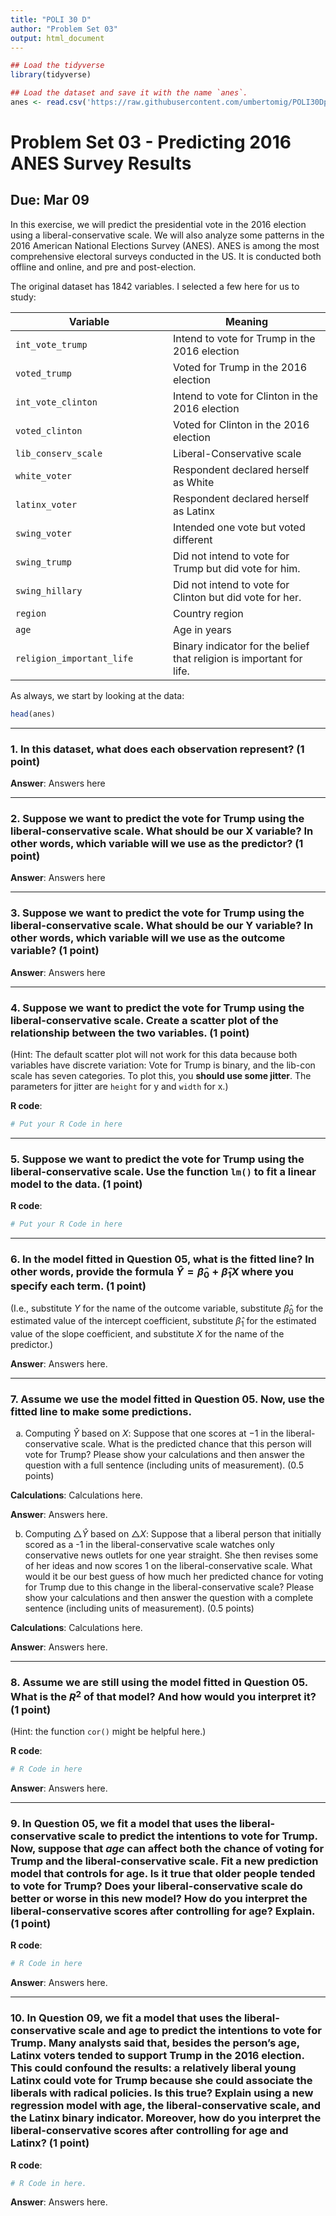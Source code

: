 ```yaml
---
title: "POLI 30 D"
author: "Problem Set 03"
output: html_document
---
```


```r
## Load the tidyverse
library(tidyverse)

## Load the dataset and save it with the name `anes`.
anes <- read.csv('https://raw.githubusercontent.com/umbertomig/POLI30Dpublic/main/data/anes2016.csv')
```

# Problem Set 03 - Predicting 2016 ANES Survey Results

## Due: Mar 09

In this exercise, we will predict the presidential vote in the 2016 election using a liberal-conservative scale. We will also analyze some patterns in the 2016 American National Elections Survey (ANES). ANES is among the most comprehensive electoral surveys conducted in the US. It is conducted both offline and online, and pre and post-election.

The original dataset has 1842 variables. I selected a few here for us to study:


| **Variable** | **Meaning** |
|---|---|
| `int_vote_trump` | Intend to vote for Trump in the 2016 election |
| `voted_trump` | Voted for Trump in the 2016 election |
| `int_vote_clinton` | Intend to vote for Clinton in the 2016 election |
| `voted_clinton` | Voted for Clinton in the 2016 election |
| `lib_conserv_scale` | Liberal-Conservative scale |
| `white_voter` | Respondent declared herself as White |
| `latinx_voter` | Respondent declared herself as Latinx |
| `swing_voter` | Intended one vote but voted different |
| `swing_trump` | Did not intend to vote for Trump but did vote for him. |
| `swing_hillary` | Did not intend to vote for Clinton but did vote for her. |
| `region` | Country region |
| `age` | Age in years |
| `religion_important_life` | Binary indicator for the belief that religion is important for life. |

\vspace{.5cm}

As always, we start by looking at the data:

```r
head(anes)
```

---

### 1. In this dataset, what does each observation represent? (1 point)

\newline

**Answer**: Answers here

\newline

---

### 2. Suppose we want to predict the vote for Trump using the liberal-conservative scale. What should be our X variable? In other words, which variable will we use as the predictor? (1 point)

\newline

**Answer**: Answers here

\newline

---

### 3. Suppose we want to predict the vote for Trump using the liberal-conservative scale. What should be our Y variable? In other words, which variable will we use as the outcome variable? (1 point)

\newline

**Answer**: Answers here

\newline

---

### 4. Suppose we want to predict the vote for Trump using the liberal-conservative scale. Create a scatter plot of the relationship between the two variables. (1 point) 
(Hint: The default scatter plot will not work for this data because both variables have discrete variation: Vote for Trump is binary, and the lib-con scale has seven categories. To plot this, you **should use some jitter**. The parameters for jitter are `height` for y and `width` for x.)

\newline

**R code**:

```r
# Put your R Code in here
```

\newline

---

### 5. Suppose we want to predict the vote for Trump using the liberal-conservative scale. Use the function `lm()` to fit a linear model to the data. (1 point)

\newline

**R code**:

```r
# Put your R Code in here
```

---
    
### 6. In the model fitted in Question 05, what is the fitted line? In other words, provide the formula $\widehat{Y} = \widehat{\beta}_0 + \widehat{\beta}_1 X$ where you specify each term. (1 point)
(I.e., substitute $Y$ for the name of the outcome variable, substitute $\widehat{\beta}_0$ for the estimated value of the intercept coefficient, substitute $\widehat{\beta}_1$ for the estimated value of the slope coefficient, and substitute $X$ for the name of the predictor.) 

\newline

**Answer**: Answers here.

\newline

---

### 7. Assume we use the model fitted in Question 05. Now, use the fitted line to make some predictions. 

a. Computing $\widehat{Y}$ based on $X$: Suppose that one scores at $-1$ in the liberal-conservative scale. What is the predicted chance that this person will vote for Trump? Please show your calculations and then answer the question with a full sentence (including units of measurement). (0.5 points)

\newline

**Calculations**: Calculations here.

\newline

**Answer**: Answers here.

\newline

b. Computing $\triangle \widehat{Y}$ based on $\triangle X$: Suppose that a liberal person that initially scored as a -1 in the liberal-conservative scale watches only conservative news outlets for one year straight. She then revises some of her ideas and now scores 1 on the liberal-conservative scale. What would it be our best guess of how much her predicted chance for voting for Trump \textit{changes} due to this change in the liberal-conservative scale? Please show your calculations and then answer the question with a complete sentence (including units of measurement). (0.5 points)

\newline

**Calculations**: Calculations here.

\newline

**Answer**: Answers here.

\newline

---

### 8. Assume we are still using the model fitted in Question 05. What is the $R^2$ of that model? And how would you interpret it? (1 point)
(Hint: the function `cor()` might be helpful here.)

\newline

**R code**:

```r
# R Code in here
```

\newline

**Answer**: Answers here.

\newline

---

### 9. In Question 05, we fit a model that uses the liberal-conservative scale to predict the intentions to vote for Trump. Now, suppose that *age* can affect both the chance of voting for Trump and the liberal-conservative scale. Fit a new prediction model that controls for age. Is it true that older people tended to vote for Trump? Does your liberal-conservative scale do better or worse in this new model? How do you interpret the liberal-conservative scores after controlling for age? Explain. (1 point)

\newline

**R code**:

```r
# R Code in here
```

\newline

**Answer**: Answers here.

\newline

---

### 10. In Question 09, we fit a model that uses the liberal-conservative scale and age to predict the intentions to vote for Trump. Many analysts said that, besides the person's age, Latinx voters tended to support Trump in the 2016 election. This could confound the results: a relatively liberal young Latinx could vote for Trump because she could associate the liberals with radical policies. Is this true? Explain using a new regression model with age, the liberal-conservative scale, and the Latinx binary indicator. Moreover, how do you interpret the liberal-conservative scores after controlling for age and Latinx? (1 point)

\newline

**R code**:

```r
# R Code in here.
```

\newline

**Answer**: Answers here.